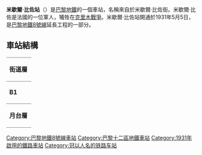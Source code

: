 {{expand|time=2016-03-09T02:06:20+00:00}}
{{unreferenced|time=2016-03-09T02:06:20+00:00}}
{{Infobox station
| name                = 米歇爾·比佐站
| symbol_location     = paris
| symbol              = m
| symbol2             = 
| type                = [[巴黎地鐵|巴黎地鐵]]車站
| image               = [[File:MichelBizot1.JPG|275px]]
| alt                 = 
| caption             = 
| other_name          = 
| address             = [[巴黎十二區|巴黎十二區]]
| borough             = [[法蘭西島|法蘭西島]]
| country             = 法國
| iso_region          = FR_scale:2000
| coordinates_display = title
| coordinates_format  = dms
| latd  = 48.837485| latm  = | lats  = | latNS  = 
| longd = 2.401234| longm = | longs = | longEW = 
| coordinates         = 
| owned               = [[RATP|RATP]]
| operator            = [[RATP|RATP]]
| line                = 
| disabled            = 
| zone                = 1
| opened              = {{Start-date|1931年5月5日}}
| closed              = <!-- {{End date|YYYY|MM|DD|df=y}} -->
| services            = 
| map_type            = France Paris
}}
'''米歇爾·比佐站'''（{{lang-fr|Michel Bizot}}）是[[巴黎地鐵|巴黎地鐵]]的一個車站，名稱來自於米歇爾·比佐街。米歇爾·比佐是法國的一位軍人，犧牲在[[克里木戰爭|克里木戰爭]]。米歇爾·比佐站開通於1931年5月5日，是[[巴黎地鐵8號線|巴黎地鐵8號線]]延長工程的一部分。
== 車站結構 ==
{| border=0 cellspacing=0 cellpadding=3
|style="border-bottom:solid 1px gray;border-top:solid 1px gray;" width=50 valign=top|'''街道層'''
|-
|style="border-bottom:solid 1px gray;border-top:solid 1px gray;" width=50 valign=top|'''B1'''
|style="border-top:solid 1px gray;border-bottom:solid 1px gray;" width=100 valign=top|月台連接夾層
|-
|style="border-bottom:solid 1px gray;" width=50 rowspan=4 valign=top|'''月台層'''
|style="border-top:solid 1px gray;border-right:solid 2px black;border-left:solid 2px black;border-bottom:solid 2px black;" colspan=2|<center><small>[[側式月台|側式月台]]，右側開門</small></center>
|-
|style="border-bottom:solid 1px gray;" width=150|往巴拉
|style="border-bottom:solid 1px gray;" width=450|{{arrow|L}} [[File:Metro-M.svg|16x16px]][[File:Paris_Metro_8.svg|16x16px]]往[[巴拉站|巴拉]]<small>（[[多梅尼爾站|多梅尼爾]]）</small>
|-
|往湖之角
|{{arrow|R}} [[File:Metro-M.svg|16x16px]][[File:Paris_Metro_8.svg|16x16px]]往[[湖之角站|湖之角]]<small>（[[鍍金門站|鍍金門]]）</small>
|-
|style="border-top:solid 2px black;border-right:solid 2px black;border-left:solid 2px black;border-bottom:solid 1px gray;" colspan=2|<center><small>[[側式月台|側式月台]]，右側開門</small></center>
|}
{{巴黎地鐵8號線}}
{{DEFAULTSORT:Michel Bizot}}
[[Category:巴黎地鐵8號線車站|Category:巴黎地鐵8號線車站]]
[[Category:巴黎十二區地鐵車站|Category:巴黎十二區地鐵車站]]
[[Category:1931年啟用的鐵路車站|Category:1931年啟用的鐵路車站]]
[[Category:冠以人名的铁路车站|Category:冠以人名的铁路车站]]